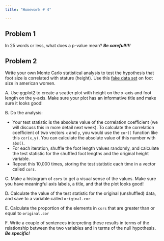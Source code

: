 ```yaml
---
title: "Homework # 4"

---
```


## Problem 1

In 25 words or less, what does a p-value mean? ***Be careful!!!!***


## Problem 2

Write your own Monte Carlo statistical analysis to test the hypothesis that foot size is correlated with stature (height). Use this [fake data set](datasets/american_women_feet.txt) on foot size in american women.

A. Use ggplot2 to create a scatter plot with height on the x-axis and foot length on the y-axis.  Make sure your plot has an informative title and make sure it looks good!

B. Do the analysis:

*   Your test statistic is the absolute value of the correlation coefficient (we will discuss this in more detail next week). To calculate the correlation coefficient of two vectors `x` and `y`, you would use the `cor()` function like this `cor(x,y)`. You can calculate the absolute value of this number with `abs()`.
*   For each iteration, shuffle the foot length values randomly, and calculate the test statistic for the shuffled foot lengths and the original height variable. 
*   Repeat this 10,000 times, storing the test statistic each time in a vector called `cors`.
  
C. Make a histogram of `cors` to get a visual sense of the values. Make sure you have meaningful axis labels, a title, and that the plot looks good!

D. Calculate the value of the test statistic for the original (unshuffled) data, and save to a variable called `original.cor`

E. Calculate the proportion of the elements in `cors` that are greater than or equal to `original.cor`

F. Write a couple of sentences interpreting these results in terms of the relationship between the two variables and in terms of the null hypothesis. ***Be specific!***